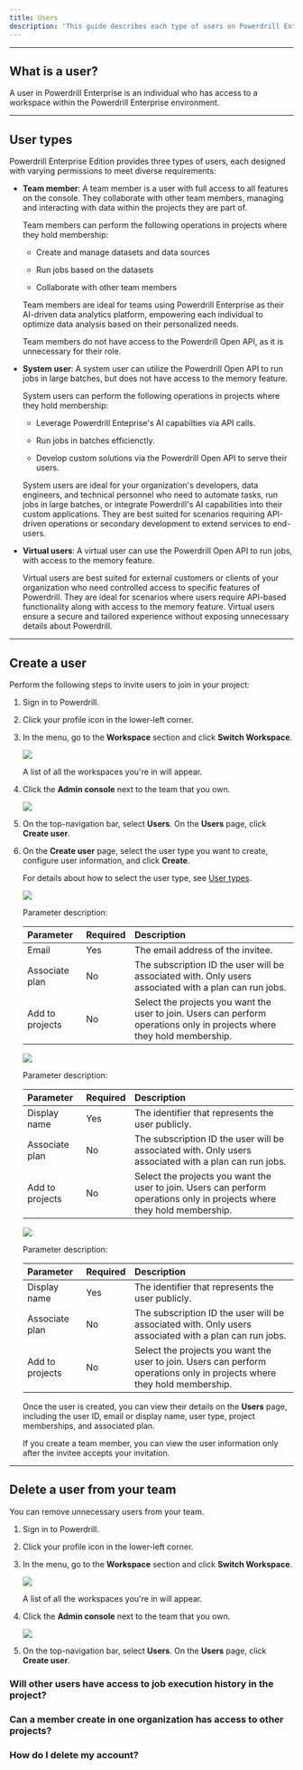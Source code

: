 ```yaml
---
title: Users
description: 'This guide describes each type of users on Powerdrill Enterprise and how to manage them'
---
```



---


## What is a user?

A user in Powerdrill Enterprise is an individual who has access to a workspace within the Powerdrill Enterprise environment. 


---


## User types

Powerdrill Enterprise Edition provides three types of users, each designed with varying permissions to meet diverse requirements:

- **Team member**: A team member is a user with full access to all features on the console. They collaborate with other team members, managing and interacting with data within the projects they are part of. 

    Team members can perform the following operations in projects where they hold membership:

    - Create and manage datasets and data sources

    - Run jobs based on the datasets

    - Collaborate with other team members



    <Tip>
    Team members are ideal for teams using Powerdrill Enterprise as their AI-driven data analytics platform, empowering each individual to optimize data analysis based on their personalized needs.

    Team members do not have access to the Powerdrill Open API, as it is unnecessary for their role.
    </Tip>

- **System user**: A system user can utilize the Powerdrill Open API to run jobs in large batches, but does not have access to the memory feature.

    System users can perform the following operations in projects where they hold membership:

    - Leverage Powerdrill Enteprise's AI capabilties via API calls.

    - Run jobs in batches efficienctly.

    - Develop custom solutions via the Powerdrill Open API to serve their users.

    <Tip>
    System users are ideal for your organization's developers, data engineers, and technical personnel who need to automate tasks, run jobs in large batches, or integrate Powerdrill's AI capabilities into their custom applications. They are best suited for scenarios requiring API-driven operations or secondary development to extend services to end-users.
    </Tip>

- **Virtual users**: A virtual user can use the Powerdrill Open API to run jobs, with access to the memory feature. 

    <Tip>
    Virtual users are best suited for external customers or clients of your organization who need controlled access to specific features of Powerdrill. They are ideal for scenarios where users require API-based functionality along with access to the memory feature. Virtual users ensure a secure and tailored experience without exposing unnecessary details about Powerdrill.
    </Tip>    






---

## Create a user

Perform the following steps to invite users to join in your project:

1. Sign in to Powerdrill.

2. Click your profile icon in the lower-left corner.

3. In the menu, go to the **Workspace** section and click **Switch Workspace**.

    <Frame>
      <img src="/enterprise/img/switch-workspace.png" style={{ borderRadius: '0.5rem' }} />
    </Frame>

    A list of all the workspaces you're in will appear.

4. Click the **Admin console** next to the team that you own.

    <Frame>
      <img src="/enterprise/img/enter-admin.png" style={{ borderRadius: '0.5rem' }} />
    </Frame>

5. On the top-navigation bar, select **Users**. On the **Users** page, click **Create user**.

6. On the **Create user** page, select the user type you want to create, configure user information, and click **Create**.

    For details about how to select the user type, see [User types](#user-types).

    <Tabs>
     <Tab title="Create a team member">
      <Frame>
        <img src="/enterprise/img/create-team-member.png" style={{ borderRadius: '0.5rem' }} />
      </Frame>

      Parameter description:

      | Parameter | Required | Description |
      | :- | :- | :- |
      | Email | Yes | The email address of the invitee. |
      | Associate plan | No | The subscription ID the user will be associated with. Only users  associated with a plan can run jobs. |
      | Add to projects | No | Select the projects you want the user to join. Users can perform operations only in projects where they hold membership. |

     </Tab>

     <Tab title="Create a system user">
      <Frame>
       <img src="/enterprise/img/create-system-user.png" style={{ borderRadius: '0.5rem' }} />
      </Frame>

      Parameter description:

      | Parameter | Required | Description |
      | :- | :- | :- |
      | Display name | Yes | The identifier that represents the user publicly. |
      | Associate plan | No | The subscription ID the user will be associated with. Only users  associated with a plan can run jobs. |
      | Add to projects | No | Select the projects you want the user to join. Users can perform operations only in projects where they hold membership. |

     </Tab>
     <Tab title="Create a virtual user">
      <Frame>
       <img src="/enterprise/img/create-virtual-user.png" style={{ borderRadius: '0.5rem' }} />
      </Frame>
      
      Parameter description:

      | Parameter | Required | Description |
      | :- | :- | :- |
      | Display name | Yes | The identifier that represents the user publicly. |
      | Associate plan | No | The subscription ID the user will be associated with. Only users  associated with a plan can run jobs. |
      | Add to projects | No | Select the projects you want the user to join. Users can perform operations only in projects where they hold membership. |

     </Tab>
    </Tabs>

    Once the user is created, you can view their details on the **Users** page, including the user ID, email or display name, user type, project memberships, and associated plan.

    <Info>
    If you create a team member, you can view the user information only after the invitee accepts your invitation.
    </Info>


---

## Delete a user from your team

You can remove unnecessary users from your team.

1. Sign in to Powerdrill.

2. Click your profile icon in the lower-left corner.

3. In the menu, go to the **Workspace** section and click **Switch Workspace**.

    <Frame>
      <img src="/enterprise/img/switch-workspace.png" style={{ borderRadius: '0.5rem' }} />
    </Frame>

    A list of all the workspaces you're in will appear.

4. Click the **Admin console** next to the team that you own.

    <Frame>
      <img src="/enterprise/img/enter-admin.png" style={{ borderRadius: '0.5rem' }} />
    </Frame>

5. On the top-navigation bar, select **Users**. On the **Users** page, click **Create user**.


### Will other users have access to job execution history in the project?



### Can a member create in one organization has access to other projects?

### How do I delete my account?

